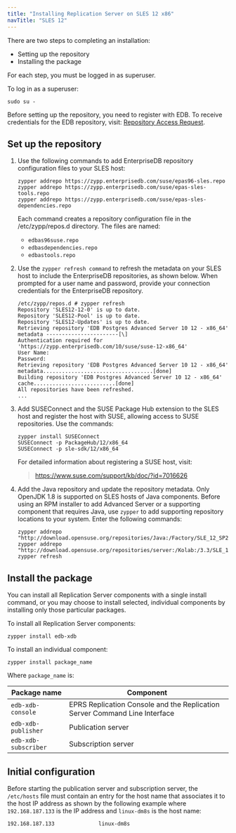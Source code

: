 ```yaml
---
title: "Installing Replication Server on SLES 12 x86"
navTitle: "SLES 12"
---
```


There are two steps to completing an installation:

- Setting up the repository
- Installing the package

For each step, you must be logged in as superuser.

To log in as a superuser:

```shell
sudo su -
```

Before setting up the repository, you need to register with EDB. To receive credentials for the EDB repository, visit: [Repository Access Request](https://www.enterprisedb.com/repository-access-request).


## Set up the repository

1. Use the following commands to add EnterpriseDB repository configuration files to your SLES host:

    ```shell
    zypper addrepo https://zypp.enterprisedb.com/suse/epas96-sles.repo
    zypper addrepo https://zypp.enterprisedb.com/suse/epas-sles-tools.repo
    zypper addrepo https://zypp.enterprisedb.com/suse/epas-sles-dependencies.repo
    ```

    Each command creates a repository configuration file in the /etc/zypp/repos.d directory. The files are named:

    - `edbas96suse.repo`
    - `edbasdependencies.repo`
    - `edbastools.repo`


2. Use the `zypper refresh command` to refresh the metadata on your SLES host to include the EnterpriseDB repositories, as shown below. When prompted for a user name and password, provide your connection credentials for the EnterpriseDB repository.

    ```shell
    /etc/zypp/repos.d # zypper refresh
    Repository 'SLES12-12-0' is up to date.
    Repository 'SLES12-Pool' is up to date.
    Repository 'SLES12-Updates' is up to date.
    Retrieving repository 'EDB Postgres Advanced Server 10 12 - x86_64' metadata -----------------------[\]
    Authentication required for 'https://zypp.enterprisedb.com/10/suse/suse-12-x86_64'
    User Name:
    Password:
    Retrieving repository 'EDB Postgres Advanced Server 10 12 - x86_64' metadata...................................[done]
    Building repository 'EDB Postgres Advanced Server 10 12 - x86_64' cache..........................[done]
    All repositories have been refreshed.
    ...
    ```

1. Add SUSEConnect and the SUSE Package Hub extension to the SLES host and register the host with SUSE, allowing access to SUSE repositories. Use the commands:

    ```shell
    zypper install SUSEConnect
    SUSEConnect -p PackageHub/12/x86_64
    SUSEConnect -p sle-sdk/12/x86_64
    ```

    For detailed information about registering a SUSE host, visit:

    > <https://www.suse.com/support/kb/doc/?id=7016626>

1. Add the Java repository and update the repository metadata. Only OpenJDK 1.8 is supported on SLES hosts of Java components. Before using an RPM installer to add Advanced Server or a supporting component that requires Java, use `zypper` to add supporting repository locations to your system. Enter the following commands:

    ```shell
    zypper addrepo "http://download.opensuse.org/repositories/Java:/Factory/SLE_12_SP2/Java:Factory.repo"
    zypper addrepo "http://download.opensuse.org/repositories/server:/Kolab:/3.3/SLE_12/server:Kolab:3.3.repo"
    zypper refresh
    ```

## Install the package

You can install all Replication Server components with a single install command, or you may choose to install selected, individual components by installing only those particular packages.

To install all Replication Server components:

```shell
zypper install edb-xdb
```

To install an individual component:

```shell
zypper install package_name
```

Where `package_name` is:

| Package name         | Component                                                                  |
| -------------------- | -------------------------------------------------------------------------- |
| `edb-xdb-console`    | EPRS Replication Console and the Replication Server Command Line Interface |
| `edb-xdb-publisher`  | Publication server                                                         |
| `edb-xdb-subscriber` | Subscription server                                                        |

## Initial configuration

Before starting the publication server and subscription server, the `/etc/hosts` file must contain an entry for the host name that associates it to the host IP address as shown by the following example where `192.168.187.133` is the IP address and `linux-dm8s` is the host name:

```shell
192.168.187.133              linux-dm8s
```
